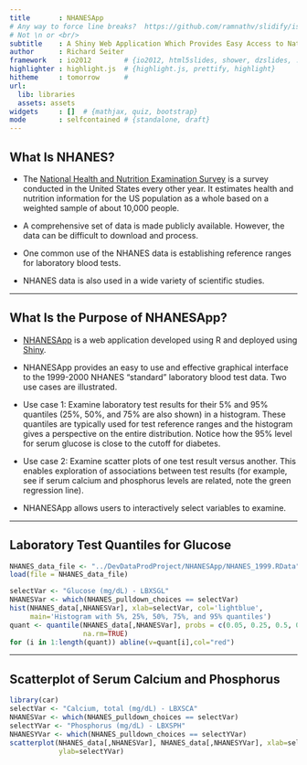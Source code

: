```yaml
---
title       : NHANESApp
# Any way to force line breaks?  https://github.com/ramnathv/slidify/issues/135
# Not \n or <br/>
subtitle    : A Shiny Web Application Which Provides Easy Access to National Health                  and Nutrition Examination Survey (NHANES) Data
author      : Richard Seiter 
framework   : io2012        # {io2012, html5slides, shower, dzslides, ...}
highlighter : highlight.js  # {highlight.js, prettify, highlight}
hitheme     : tomorrow      # 
url:
  lib: libraries
  assets: assets
widgets     : []  # {mathjax, quiz, bootstrap}
mode        : selfcontained # {standalone, draft}
---
```


## What Is NHANES?

- The [National Health and Nutrition Examination Survey](http://www.cdc.gov/nchs/nhanes/about_nhanes.htm) is a survey conducted in the United States every other year.  It estimates health and nutrition information for the US population as a whole based on a weighted sample of about 10,000 people.

- A comprehensive set of data is made publicly available.  However, the data can be difficult to download and process.

- One common use of the NHANES data is establishing reference ranges for laboratory blood tests.

- NHANES data is also used in a wide variety of scientific studies.


---

## What Is the Purpose of NHANESApp?

- [NHANESApp](https://rseiter.shinyapps.io/NHANESApp/) is a web application developed using R and deployed using [Shiny](http://www.rstudio.com/products/shiny/).

- NHANESApp provides an easy to use and effective graphical interface to the 1999-2000 NHANES "standard" laboratory blood test data.  Two use cases are illustrated.

- Use case 1: Examine laboratory test results for their 5% and 95% quantiles (25%, 50%, and 75% are also shown) in a histogram.  These quantiles are typically used for test reference ranges and the histogram gives a perspective on the entire distribution.  Notice how the 95% level for serum glucose is close to the cutoff for diabetes.

- Use case 2: Examine scatter plots of one test result versus another.  This enables exploration of associations between test results (for example, see if serum calcium and phosphorus levels are related, note the green regression line).

- NHANESApp allows users to interactively select variables to examine.


---

## Laboratory Test Quantiles for Glucose

```r
NHANES_data_file <- "../DevDataProdProject/NHANESApp/NHANES_1999.RData"
load(file = NHANES_data_file)

selectVar <- "Glucose (mg/dL) - LBXSGL"
NHANESVar <- which(NHANES_pulldown_choices == selectVar)
hist(NHANES_data[,NHANESVar], xlab=selectVar, col='lightblue',
     main='Histogram with 5%, 25%, 50%, 75%, and 95% quantiles')
quant <- quantile(NHANES_data[,NHANESVar], probs = c(0.05, 0.25, 0.5, 0.75, 0.95),
                  na.rm=TRUE)
for (i in 1:length(quant)) abline(v=quant[i],col="red")
```


---

## Scatterplot of Serum Calcium and Phosphorus

```r
library(car)
selectVar <- "Calcium, total (mg/dL) - LBXSCA"
NHANESVar <- which(NHANES_pulldown_choices == selectVar)
selectYVar <- "Phosphorus (mg/dL) - LBXSPH"
NHANESYVar <- which(NHANES_pulldown_choices == selectYVar)
scatterplot(NHANES_data[,NHANESVar], NHANES_data[,NHANESYVar], xlab=selectVar,
            ylab=selectYVar)
```

<!--
---

## Conclusions

- NHANESApp provides an easy to use and effective interface to the NHANES data for examing test result distributions and associations.

- There are a variety of enhancements that would be helpful:
  - Allow specifying axes limits to focus on relevant portions of the distributions.
  - Allow specifying subsets (e.g. by age or gender).  Clinical reference ranges are often age range or gender specific.
  - Allow variable transformations (e.g. log).  This can help viewing distributions which are non-normal or have an extremely wide range.
-->
